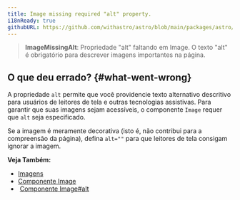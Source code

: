 ```yaml
---
title: Image missing required "alt" property.
i18nReady: true
githubURL: https://github.com/withastro/astro/blob/main/packages/astro/src/core/errors/errors-data.ts
---
```


> **ImageMissingAlt**: Propriedade "alt" faltando em Image. O texto "alt" é obrigatório para descrever imagens importantes na página.

## O que deu errado? \{#what-went-wrong\}

A propriedade `alt` permite que você providencie texto alternativo descritivo para usuários de leitores de tela e outras tecnologias assistivas. Para garantir que suas imagens sejam acessíveis, o componente `Image` requer que `alt` seja especificado.

Se a imagem é meramente decorativa (isto é, não contribui para a compreensão da página), defina `alt=""` para que leitores de tela consigam ignorar a imagem.

**Veja Também:**
-  [Imagens](/pt-br/guides/images/)
-  [Componente Image](/pt-br/guides/images/#image--astroassets)
-  [Componente Image#alt](/pt-br/guides/images/#alt-obrigatório)
